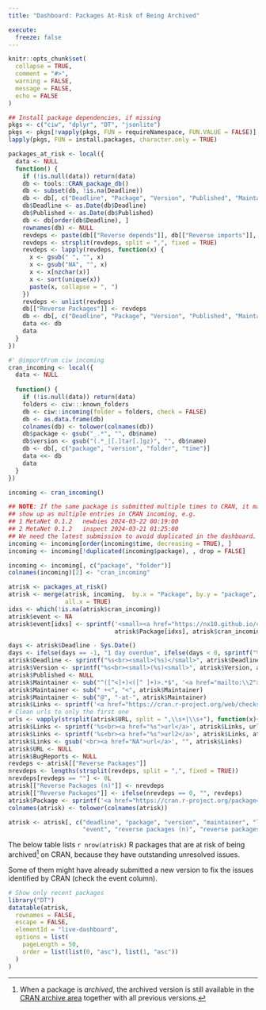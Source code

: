 ```yaml
---
title: "Dashboard: Packages At-Risk of Being Archived"

execute:
  freeze: false
---
```


<style>
tr { vertical-align: top; }
</style>

```r
knitr::opts_chunk$set(
  collapse = TRUE,
  comment = "#>",
  warning = FALSE,
  message = FALSE,
  echo = FALSE
)
```

```r
## Install package dependencies, if missing
pkgs <- c("ciw", "dplyr", "DT", "jsonlite")
pkgs <- pkgs[!vapply(pkgs, FUN = requireNamespace, FUN.VALUE = FALSE)]
lapply(pkgs, FUN = install.packages, character.only = TRUE)
```


```r
packages_at_risk <- local({
  data <- NULL
  function() {
    if (!is.null(data)) return(data)
    db <- tools::CRAN_package_db()
    db <- subset(db, !is.na(Deadline))
    db <- db[, c("Deadline", "Package", "Version", "Published", "Maintainer", "BugReports", "URL", "Reverse depends", "Reverse imports", "Reverse linking to")]
    db$Deadline <- as.Date(db$Deadline)
    db$Published <- as.Date(db$Published)
    db <- db[order(db$Deadline), ]
    rownames(db) <- NULL
    revdeps <- paste(db[["Reverse depends"]], db[["Reverse imports"]], db[["Reverse linking to"]], sep = ", ")
    revdeps <- strsplit(revdeps, split = ",", fixed = TRUE)
    revdeps <- lapply(revdeps, function(x) {
      x <- gsub(" ", "", x)
      x <- gsub("NA", "", x)
      x <- x[nzchar(x)]
      x <- sort(unique(x))
      paste(x, collapse = ", ")
    })
    revdeps <- unlist(revdeps)
    db[["Reverse Packages"]] <- revdeps
    db <- db[, c("Deadline", "Package", "Version", "Published", "Maintainer", "BugReports", "URL", "Reverse Packages")]
    data <<- db
    data
  }
})

#' @importFrom ciw incoming
cran_incoming <- local({
  data <- NULL
  
  function() {
    if (!is.null(data)) return(data)
    folders <- ciw:::known_folders
    db <- ciw::incoming(folder = folders, check = FALSE)
    db <- as.data.frame(db)
    colnames(db) <- tolower(colnames(db))
    db$package <- gsub("_.*", "", db$name)
    db$version <- gsub("(.*_|[.]tar[.]gz)", "", db$name)
    db <- db[, c("package", "version", "folder", "time")]
    data <<- db
    data
  }
})

incoming <- cran_incoming()

## NOTE: If the same package is submitted multiple times to CRAN, it may
## show up as multiple entries in CRAN incoming, e.g.
## 1 MetaNet 0.1.2   newbies 2024-03-22 00:19:00
## 2 MetaNet 0.1.2   inspect 2024-03-21 01:25:00
## We need the latest submission to avoid duplicated in the dashboard.
incoming <- incoming[order(incoming$time, decreasing = TRUE), ]
incoming <- incoming[!duplicated(incoming$package), , drop = FALSE]

incoming <- incoming[, c("package", "folder")]
colnames(incoming)[2] <- "cran_incoming"

atrisk <- packages_at_risk()
atrisk <- merge(atrisk, incoming,  by.x = "Package", by.y = "package", 
                all.x = TRUE)
idxs <- which(!is.na(atrisk$cran_incoming))
atrisk$event <- NA
atrisk$event[idxs] <- sprintf('<small><a href="https://nx10.github.io/cransubs/pkg#%s">resubmitted/%s</a></small>', 
                              atrisk$Package[idxs], atrisk$cran_incoming[idxs])

days <- atrisk$Deadline - Sys.Date()
days <- ifelse(days == -1, "1 day overdue", ifelse(days < 0, sprintf("%s days overdue", abs(days)), ifelse(days == 0, "today", ifelse(days == 1, "in 1 day", sprintf("in %s days", days)))))
atrisk$Deadline <- sprintf("%s<br><small>(%s)</small>", atrisk$Deadline, days)
atrisk$Version <- sprintf("%s<br><small>(%s)<small>", atrisk$Version, atrisk$Published)
atrisk$Published <- NULL
atrisk$Maintainer <- sub("^([^<]+)<([^ ]+)>.*$", '<a href="mailto:\\2">\\1</a>', atrisk$Maintainer)
atrisk$Maintainer <- sub(" +<", "<", atrisk$Maintainer)
atrisk$Maintainer <- sub("@", "-at-", atrisk$Maintainer)
atrisk$Links <- sprintf('<a href="https://cran.r-project.org/web/checks/check_results_%s.html">checks</a>', atrisk$Package)
# Clean urls to only the first one
urls <- vapply(strsplit(atrisk$URL, split = ",\\s+|\\s+"), function(x){x[1]}, FUN.VALUE = character(1))
atrisk$Links <- sprintf('%s<br><a href="%s">url</a>', atrisk$Links, urls)
atrisk$Links <- sprintf('%s<br><a href="%s">url2</a>', atrisk$Links, atrisk$BugReports)
atrisk$Links <- gsub('<br><a href="NA">url</a>', "", atrisk$Links)
atrisk$URL <- NULL
atrisk$BugReports <- NULL
revdeps <- atrisk[["Reverse Packages"]]
nrevdeps <- lengths(strsplit(revdeps, split = ",", fixed = TRUE))
nrevdeps[revdeps == ""] <- 0L
atrisk[["Reverse Packages (n)"]] <- nrevdeps
atrisk[["Reverse Packages"]] <- ifelse(nrevdeps == 0, "", revdeps)
atrisk$Package <- sprintf('<a href="https://cran.r-project.org/package=%s">%s</a>', atrisk$Package, atrisk$Package)
colnames(atrisk) <- tolower(colnames(atrisk))

atrisk <- atrisk[, c("deadline", "package", "version", "maintainer", "links",
                     "event", "reverse packages (n)", "reverse packages")]
```

The below table lists `r nrow(atrisk)` R packages that are at risk of being archived[^1] on CRAN, because they have outstanding unresolved issues.

Some of them might have already submitted a new version to fix the issues identified by CRAN (check the event column).

[^1]: When a package is _archived_, the archived version is still
available in the [CRAN archive area] together with all previous
versions.


```r
# Show only recent packages
library("DT")
datatable(atrisk,
  rownames = FALSE,
  escape = FALSE,
  elementId = "live-dashboard",
  options = list(
    pageLength = 50,
    order = list(list(0, "asc"), list(1, "asc"))
  )
)
```

[CRAN archive area]: https://cran.r-project.org/src/contrib/Archive/
[CRAN mirror on R-universe]: https://cran.r-universe.dev/builds
[CRAN Repository Policy]: https://cran.r-project.org/web/packages/policies.html
[PACKAGES.in]: https://cran.r-project.org/src/contrib/PACKAGES.in
